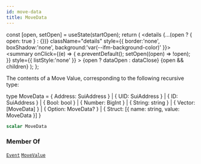```yaml
---
id: move-data
title: MoveData
---
```









  const [open, setOpen] = useState(startOpen);
  return (
    <details {...(open ? { open: true } : {})} className="details" style={{ border:'none', boxShadow:'none', background:'var(--ifm-background-color)' }}>
      <summary
        onClick={(e) => {
          e.preventDefault();
          setOpen((open) => !open);
        }}
        style={{ listStyle:'none' }}
      >
      {open ? dataOpen : dataClose}
      </summary>
      {open && children}
    </details>
  );
};








The contents of a Move Value, corresponding to the following recursive type:

type MoveData =
    &#x007B; Address: SuiAddress &#x007D;
  | &#x007B; UID:     SuiAddress &#x007D;
  | &#x007B; ID:      SuiAddress &#x007D;
  | &#x007B; Bool:    bool &#x007D;
  | &#x007B; Number:  BigInt &#x007D;
  | &#x007B; String:  string &#x007D;
  | &#x007B; Vector:  [MoveData] &#x007D;
  | &#x007B; Option:   MoveData? &#x007D;
  | &#x007B; Struct:  [&#x007B; name: string, value: MoveData &#x007D;] &#x007D;


```graphql
scalar MoveData
```






### Member Of

[`Event`](/references/sui-api/sui-graphql/reference/objects/event)  <Badge class="badge badge--secondary" text="object"/><Bullet />[`MoveValue`](/references/sui-api/sui-graphql/reference/objects/move-value)  <Badge class="badge badge--secondary" text="object"/>

